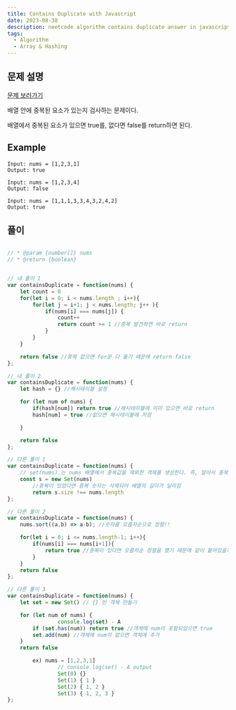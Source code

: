 ```yaml
---
title: Contains Duplicate with Javascript
date: 2023-08-30
description: neetcode algorithm contains duplicate answer in javascript - 자바스크립트로 배열에서 중복값 찾기 알고리즘 문제 풀이
tags:
  - Algorithm
  - Array & Hashing
---
```


## 문제 설명

[문제 보러가기](https://leetcode.com/problems/contains-duplicate/)

배열 안에 중복된 요소가 있는지 검사하는 문제이다.

배열에서 중복된 요소가 있으면 true를, 없다면 false를 return하면 된다.

## Example

```
Input: nums = [1,2,3,1]
Output: true

Input: nums = [1,2,3,4]
Output: false

Input: nums = [1,1,1,3,3,4,3,2,4,2]
Output: true

```

## 풀이

```js

// * @param {number[]} nums
// * @return {boolean}


// 내 풀이 1
var containsDuplicate = function(nums) {
    let count = 0
    for(let i = 0; i < nums.length ; i++){
        for(let j = i+1; j < nums.length; j++ ){
            if(nums[i] === nums[j]) {
                count++
                return count >= 1 //중복 발견하면 바로 return
            }
        }
    }

    return false //중복 없으면 for문 다 돌기 때문에 return false
};

// 내 풀이 2
var containsDuplicate = function(nums) {
    let hash = {} //해시테이블 설정

    for (let num of nums) {
        if(hash[num]) return true //해시테이블에 이미 있으면 바로 return
        hash[num] = true //없으면 해시테이블에 저장

    }

    return false
};

// 다른 풀이 1
var containsDuplicate = function(nums) {
    // set(nums) 는 nums 배열에서 중복값을 제외한 객체를 생성한다. 즉, 알아서 중복값을 빼준다.
    const s = new Set(nums)
		//중복이 있었다면 중복 숫자는 삭제되어 배열의 길이가 달라짐
		return s.size !== nums.length
};

// 다른 풀이 2
var containsDuplicate = function(nums) {
    nums.sort((a,b) => a-b); //숫자를 오름차순으로 정렬!!

    for(let i = 0; i <= nums.length-1; i++){
        if(nums[i] === nums[i+1]){
            return true //중복이 있다면 오름차순 정렬을 했기 때문에 같이 붙어있을거임
        }
    }
    return false
};

// 다른 풀이 3
var containsDuplicate = function(nums) {
    let set = new Set() // {} 빈 객체 만들기

    for (let num of nums) {
				console.log(set) - A
        if (set.has(num)) return true //객체에 num이 포함되있으면 true
        set.add(num) //객체에 num이 없으면 객체에 추가
    }
    return false

		ex) nums = [1,2,3,1]
				// console.log(set) - A output
				Set(0) {}
				Set(1) { 1 }
				Set(2) { 1, 2 }
				Set(3) { 1, 2, 3 }
};

```
